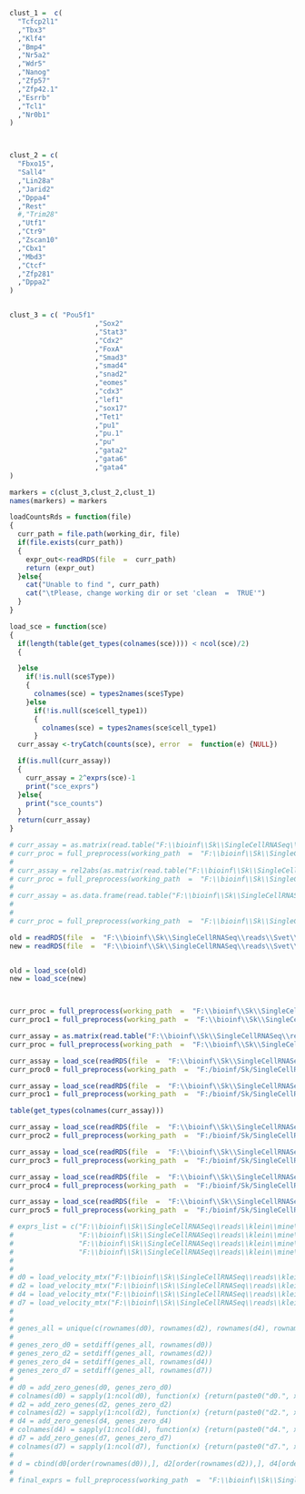 
```{r}
clust_1 =  c(
  "Tcfcp2l1"
  ,"Tbx3"
  ,"Klf4"
  ,"Bmp4"
  ,"Nr5a2"
  ,"Wdr5"
  ,"Nanog"
  ,"Zfp57"
  ,"Zfp42.1"
  ,"Esrrb"
  ,"Tcl1"
  ,"Nr0b1"
)



clust_2 = c(
  "Fbxo15",
  "Sall4"
  ,"Lin28a"
  ,"Jarid2"
  ,"Dppa4"
  ,"Rest"
  #,"Trim28"
  ,"Utf1"
  ,"Ctr9"
  ,"Zscan10"
  ,"Cbx1"
  ,"Mbd3"
  ,"Ctcf"
  ,"Zfp281"
  ,"Dppa2"
)


clust_3 = c( "Pou5f1"
                     ,"Sox2"
                     ,"Stat3"
                     ,"Cdx2"
                     ,"FoxA"
                     ,"Smad3"
                     ,"smad4"
                     ,"snad2"
                     ,"eomes"
                     ,"cdx3"
                     ,"lef1"
                     ,"sox17"
                     ,"Tet1"
                     ,"pu1"
                     ,"pu.1"
                     ,"pu"
                     ,"gata2"
                     ,"gata6"
                     ,"gata4"
)

markers = c(clust_3,clust_2,clust_1)
names(markers) = markers
```

```{r}
loadCountsRds = function(file)
{
  curr_path = file.path(working_dir, file)
  if(file.exists(curr_path))
  {
    expr_out<-readRDS(file  =  curr_path)
    return (expr_out)
  }else{
    cat("Unable to find ", curr_path)
    cat("\tPlease, change working dir or set 'clean  =  TRUE'")
  }
}

load_sce = function(sce)
{
  if(length(table(get_types(colnames(sce)))) < ncol(sce)/2)
  {

  }else
    if(!is.null(sce$Type))
    {
      colnames(sce) = types2names(sce$Type)
    }else
      if(!is.null(sce$cell_type1))
      {
        colnames(sce) = types2names(sce$cell_type1)
      }
  curr_assay <-tryCatch(counts(sce), error  =  function(e) {NULL})

  if(is.null(curr_assay))
  {
    curr_assay = 2^exprs(sce)-1
    print("sce_exprs")
  }else{
    print("sce_counts")
  }
  return(curr_assay)
}

# curr_assay = as.matrix(read.table("F:\\bioinf\\Sk\\SingleCellRNASeq\\reads\\NanoString\\expressionTableDedupQC.csv"))
# curr_proc = full_preprocess(working_path  =  "F:\\bioinf\\Sk\\SingleCellRNASeq\\reads\\NanoString\\", counts_mtx  =  curr_assay, markers  =  markers, clean  =  T, impute  =  T)
# 
# curr_assay = rel2abs(as.matrix(read.table("F:\\bioinf\\Sk\\SingleCellRNASeq\\reads\\idc.tpm.txt")))
# curr_proc = full_preprocess(working_path  =  "F:\\bioinf\\Sk\\SingleCellRNASeq\\reads\\", counts_mtx  =  curr_assay, markers  =  markers, clean  =  T)
# 
# curr_assay = as.data.frame(read.table("F:\\bioinf\\Sk\\SingleCellRNASeq\\reads\\SC3\\patient1-raw.txt", header = TRUE, sep  =  "\t"))
# 
# 
# curr_proc = full_preprocess(working_path  =  "F:\\bioinf\\Sk\\SingleCellRNASeq\\reads\\", counts_mtx  =  curr_assay, markers  =  markers, clean  =  T)

old = readRDS(file  =  "F:\\bioinf\\Sk\\SingleCellRNASeq\\reads\\Svet\\old.rds")
new = readRDS(file  =  "F:\\bioinf\\Sk\\SingleCellRNASeq\\reads\\Svet\\new.rds")


old = load_sce(old)
new = load_sce(new)



curr_proc = full_preprocess(working_path  =  "F:\\bioinf\\Sk\\SingleCellRNASeq\\reads\\Svet\\", counts_mtx  =  old, markers  =  markers, clean  =  T)
curr_proc1 = full_preprocess(working_path  =  "F:\\bioinf\\Sk\\SingleCellRNASeq\\reads\\Svet\\", counts_mtx  =  new, markers  =  markers, clean  =  T)

curr_assay = as.matrix(read.table("F:\\bioinf\\Sk\\SingleCellRNASeq\\reads\\idc.counts.txt"))
curr_proc = full_preprocess(working_path  =  "F:\\bioinf\\Sk\\SingleCellRNASeq\\reads\\", counts_mtx  =  curr_assay, markers  =  markers, clean  =  T)

curr_assay = load_sce(readRDS(file  =  "F:\\bioinf\\Sk\\SingleCellRNASeq\\outer\\biase.rds"))
curr_proc0 = full_preprocess(working_path  =  "F:/bioinf/Sk/SingleCellRNASeq/outer/biase/", counts_mtx  =  curr_assay, markers  =  markers, clean  =  T)

curr_assay = load_sce(readRDS(file  =  "F:\\bioinf\\Sk\\SingleCellRNASeq\\outer\\deng-reads.rds"))
curr_proc1 = full_preprocess(working_path  =  "F:/bioinf/Sk/SingleCellRNASeq/outer/deng-reads/", counts_mtx  =  curr_assay, markers  =  markers, clean  =  T)

table(get_types(colnames(curr_assay)))

curr_assay = load_sce(readRDS(file  =  "F:\\bioinf\\Sk\\SingleCellRNASeq\\outer\\fan.rds"))
curr_proc2 = full_preprocess(working_path  =  "F:/bioinf/Sk/SingleCellRNASeq/outer/fan/", counts_mtx  =  curr_assay, markers  =  markers, clean  =  T)

curr_assay = load_sce(readRDS(file  =  "F:\\bioinf\\Sk\\SingleCellRNASeq\\outer\\goolam.rds"))
curr_proc3 = full_preprocess(working_path  =  "F:/bioinf/Sk/SingleCellRNASeq/outer/goolam/", counts_mtx  =  curr_assay, markers  =  markers, clean  =  T)

curr_assay = load_sce(readRDS(file  =  "F:\\bioinf\\Sk\\SingleCellRNASeq\\outer\\klein.rds"))
curr_proc4 = full_preprocess(working_path  =  "F:/bioinf/Sk/SingleCellRNASeq/outer/klein/", counts_mtx  =  curr_assay, markers  =  markers, clean  =  T)

curr_assay = load_sce(readRDS(file  =  "F:\\bioinf\\Sk\\SingleCellRNASeq\\outer\\kolodziejczyk.rds"))
curr_proc5 = full_preprocess(working_path  =  "F:/bioinf/Sk/SingleCellRNASeq/outer/kolodziejczyk/", counts_mtx  =  curr_assay, markers  =  markers, clean  =  T)

```


```{r}
# exprs_list = c("F:\\bioinf\\Sk\\SingleCellRNASeq\\reads\\klein\\mine\\SRR1784310\\cell.counts.matrices.rds",
#                "F:\\bioinf\\Sk\\SingleCellRNASeq\\reads\\klein\\mine\\SRR1784313\\cell.counts.matrices.rds",
#                "F:\\bioinf\\Sk\\SingleCellRNASeq\\reads\\klein\\mine\\SRR1784314\\cell.counts.matrices.rds",
#                "F:\\bioinf\\Sk\\SingleCellRNASeq\\reads\\klein\\mine\\SRR1784315\\cell.counts.matrices.rds")
# 
# 
# d0 = load_velocity_mtx("F:\\bioinf\\Sk\\SingleCellRNASeq\\reads\\klein\\mine\\SRR1784310\\cell.counts.matrices.rds")
# d2 = load_velocity_mtx("F:\\bioinf\\Sk\\SingleCellRNASeq\\reads\\klein\\mine\\SRR1784313\\cell.counts.matrices.rds")
# d4 = load_velocity_mtx("F:\\bioinf\\Sk\\SingleCellRNASeq\\reads\\klein\\mine\\SRR1784314\\cell.counts.matrices.rds")
# d7 = load_velocity_mtx("F:\\bioinf\\Sk\\SingleCellRNASeq\\reads\\klein\\mine\\SRR1784315\\cell.counts.matrices.rds")
# 
# 
# genes_all = unique(c(rownames(d0), rownames(d2), rownames(d4), rownames(d7)))
# 
# genes_zero_d0 = setdiff(genes_all, rownames(d0))
# genes_zero_d2 = setdiff(genes_all, rownames(d2))
# genes_zero_d4 = setdiff(genes_all, rownames(d4))
# genes_zero_d7 = setdiff(genes_all, rownames(d7))
# 
# d0 = add_zero_genes(d0, genes_zero_d0)
# colnames(d0) = sapply(1:ncol(d0), function(x) {return(paste0("d0.", x))})
# d2 = add_zero_genes(d2, genes_zero_d2)
# colnames(d2) = sapply(1:ncol(d2), function(x) {return(paste0("d2.", x))})
# d4 = add_zero_genes(d4, genes_zero_d4)
# colnames(d4) = sapply(1:ncol(d4), function(x) {return(paste0("d4.", x))})
# d7 = add_zero_genes(d7, genes_zero_d7)
# colnames(d7) = sapply(1:ncol(d7), function(x) {return(paste0("d7.", x))})
# 
# d = cbind(d0[order(rownames(d0)),], d2[order(rownames(d2)),], d4[order(rownames(d4)),], d7[order(rownames(d7)),])
# 
# final_exprs = full_preprocess(working_path  =  "F:\\bioinf\\Sk\\SingleCellRNASeq\\reads\\klein\\mine", counts_mtx  =  d, clean  =  T, markers  =  markers)

```
